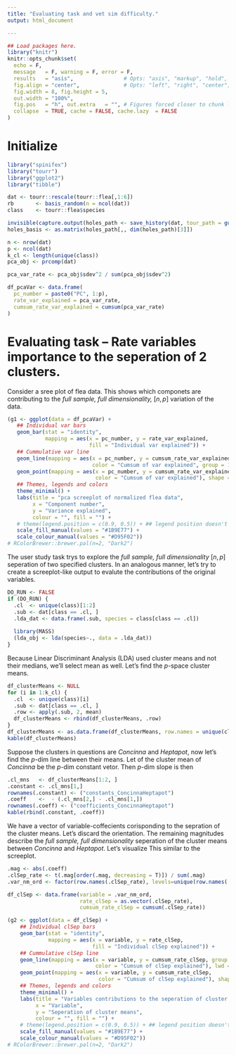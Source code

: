 ```yaml
---
title: "Evaluating task and vet sim difficulty."
output: html_document

---
```


```r
## Load packages here.
library("knitr")
knitr::opts_chunk$set(
  echo = F,
  message   = F, warning = F, error = F,
  results   = "asis",                # Opts: "asis", "markup", "hold", "hide"
  fig.align = "center",              # Opts: "left", "right", "center", "default"
  fig.width = 8, fig.height = 5,
  out.width = "100%",
  fig.pos   = "h", out.extra   = "", # Figures forced closer to chunk location.
  collapse  = TRUE, cache = FALSE, cache.lazy  = FALSE
)
```

# Initialize

```r
library("spinifex")
library("tourr")
library("ggplot2")
library("tibble")

dat <- tourr::rescale(tourr::flea[,1:6])
rb       <- basis_random(n = ncol(dat))
class    <- tourr::flea$species

invisible(capture.output(holes_path <- save_history(dat, tour_path = guided_tour(holes()))))
holes_basis <- as.matrix(holes_path[,, dim(holes_path)[3]])

n <- nrow(dat)
p <- ncol(dat)
k_cl <- length(unique(class))
pca_obj <- prcomp(dat)

pca_var_rate <- pca_obj$sdev^2 / sum(pca_obj$sdev^2)

df_pcaVar <- data.frame(
  pc_number = paste0("PC", 1:p),
  rate_var_explained = pca_var_rate,
  cumsum_rate_var_explained = cumsum(pca_var_rate)
)
```

# Evaluating task -- Rate variables importance to the seperation of 2 clusters.

Consider a sree plot of flea data. This shows which componets are contributing to the *full sample, full dimensionality,* $[n,p]$ variation of the data.

```r
(g1 <- ggplot(data = df_pcaVar) + 
   ## Individual var bars
   geom_bar(stat = "identity", 
            mapping = aes(x = pc_number, y = rate_var_explained, 
                          fill = "Individual var explained")) + 
   ## Cummulative var line
   geom_line(mapping = aes(x = pc_number, y = cumsum_rate_var_explained,
                           color = "Cumsum of var explained", group = 1),lwd = 1.2) +
   geom_point(mapping = aes(x = pc_number, y = cumsum_rate_var_explained,
                            color = "Cumsum of var explained"), shape = 18, size = 4) +
   ## Themes, legends and colors 
   theme_minimal() +
   labs(title = "pca screeplot of normalized flea data",
        x = "Component number", 
        y = "Variance explained",
        colour = "", fill = "") + 
   # theme(legend.position = c(0.9, 0.5)) + ## legend position doesn't work now because different geoms??
   scale_fill_manual(values = "#1B9E77") + 
   scale_colour_manual(values = "#D95F02"))
# RColorBrewer::brewer.pal(n=2, "Dark2")
```

The user study task trys to explore the *full sample, full dimensionality* $[n,p]$ seperation of two specified clusters. In an analogous manner, let's try to create a screeplot-like output to evalute the contributions of the original variables.

```r
DO_RUN <- FALSE
if (DO_RUN) {
  .cl  <- unique(class)[1:2]
  .sub <- dat[class == .cl, ]
  .lda_dat <- data.frame(.sub, species = class[class == .cl]) 
  
  library(MASS)
  (lda_obj <- lda(species~., data = .lda_dat))
}
```

Because Linear Discriminant Analysis (LDA) used cluster means and not their medians, we'll select mean as well. Let's find the $p$-space cluster means.

```r
df_clusterMeans <- NULL
for (i in 1:k_cl) {
  .cl  <- unique(class)[i]
  .sub <- dat[class == .cl, ]
  .row <- apply(.sub, 2, mean)
  df_clusterMeans <- rbind(df_clusterMeans, .row)
}
df_clusterMeans <- as.data.frame(df_clusterMeans, row.names = unique(class))
kable(df_clusterMeans)
``` 

Suppose the clusters in questions are *Concinna* and *Heptapot*, now let's find the $p$-dim line between their means. Let of the cluster mean of *Concinna* be the $p$-dim constant vetor. Then $p$-dim slope is then 

```r
.cl_mns   <- df_clusterMeans[1:2, ]
.constant <- .cl_mns[1,] 
rownames(.constant) <- ("constants_ConcinnaHeptapot")
.coeff    <-  - (.cl_mns[2,] - .cl_mns[1,])
rownames(.coeff) <- ("coefficients_ConcinnaHeptapot")
kable(rbind(.constant, .coeff))
``` 

We have a vector of variable-coffecients corisponding to the sepration of the cluster means. Let's discard the orientation. The remaining magnitudes describe the *full sample, full dimensionality* seperation of the cluster means between *Concinna* and *Heptapot*. Let's visualize This similar to the screeplot.

```r
.mag <- abs(.coeff)
.clSep_rate <- t(.mag[order(.mag, decreasing = T)]) / sum(.mag)
.var_nm_ord <- factor(row.names(.clSep_rate), levels=unique(row.names(.clSep_rate)))

df_clSep <- data.frame(variable = .var_nm_ord,
                       rate_clSep = as.vector(.clSep_rate),
                       cumsum_rate_clSep = cumsum(.clSep_rate))

(g2 <- ggplot(data = df_clSep) + 
    ## Individual clSep bars
    geom_bar(stat = "identity", 
             mapping = aes(x = variable, y = rate_clSep, 
                           fill = "Individual clSep explained")) + 
    ## Cummulative clSep line
    geom_line(mapping = aes(x = variable, y = cumsum_rate_clSep, group = 1,
                            color = "Cumsum of clSep explained"), lwd = 1.2) +
    geom_point(mapping = aes(x = variable, y = cumsum_rate_clSep,
                             color = "Cumsum of clSep explained"), shape = 18, size = 4) +
    ## Themes, legends and colors 
    theme_minimal() +
    labs(title = "Variables contributions to the seperation of cluster means [Concinna-Heptapot]",
         x = "Variable", 
         y = "Seperation of cluster means", 
         colour = "", fill = "") + 
    # theme(legend.position = c(0.9, 0.5)) + ## legend position doesn't work now because different geoms??
    scale_fill_manual(values = "#1B9E77") + 
    scale_colour_manual(values = "#D95F02"))
# RColorBrewer::brewer.pal(n=2, "Dark2")
```